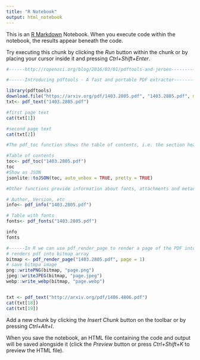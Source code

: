 ```yaml
---
title: "R Notebook"
output: html_notebook
---
```


This is an [R Markdown](http://rmarkdown.rstudio.com) Notebook. When you execute code within the notebook, the results appear beneath the code. 

Try executing this chunk by clicking the *Run* button within the chunk or by placing your cursor inside it and pressing *Ctrl+Shift+Enter*. 

```r
#------http://ropensci.org/blog/2016/03/01/pdftools-and-jeroen------------

#------Introducing pdftools - A fast and portable PDF extractor------------

library(pdftools)
download.file("https://arxiv.org/pdf/1403.2805.pdf", "1403.2805.pdf", mode = "wb")
txt<- pdf_text("1403.2805.pdf")

#first page text
cat(txt[1])

#second page text
cat(txt[2])

#The pdf_toc function shows the table of contents, i.e. the section headers which pdf readers usually display in a menu on the left.

#Table of contents
toc<- pdf_toc("1403.2805.pdf")
toc
#Show as JSON
jsonlite::toJSON(toc, auto_unbox = TRUE, pretty = TRUE)

#Other functions provide information about fonts, attachments and metadata such as the author, creation date or tags.

# Author, Version, etc
info<- pdf_info("1403.2805.pdf")

# Table with fonts
fonts<- pdf_fonts("1403.2805.pdf")

info
fonts

#------In R we can use pdf_render_page to render a page of the PDF into a bitmap, which can be stored as e.g. png or jpeg.------
# renders pdf into bitmap array
bitmap <- pdf_render_page("1403.2805.pdf", page = 1)
# save bitmpa image
png::writePNG(bitmap, "page.png")
jpeg::writeJPEG(bitmap, "page.jpeg")
webp::write_webp(bitmap, "page.webp")


txt <- pdf_text("http://arxiv.org/pdf/1406.4806.pdf")
cat(txt[18])
cat(txt[19])


```

Add a new chunk by clicking the *Insert Chunk* button on the toolbar or by pressing *Ctrl+Alt+I*.

When you save the notebook, an HTML file containing the code and output will be saved alongside it (click the *Preview* button or press *Ctrl+Shift+K* to preview the HTML file).
